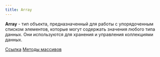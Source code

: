 ```yaml
---
title: Array
---
```


**Array** - тип объекта, предназначенный для работы с упорядоченным списком элементов, которые могут содержать значения любого типа данных. Они используются для хранения и управления коллекциями данных.

[Ссылка](https://learn.javascript.ru/array)
[Методы массивов](https://learn.javascript.ru/array-methods)
